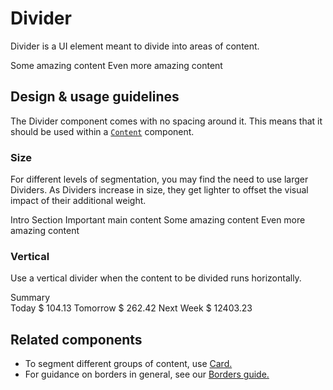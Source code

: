 
<Meta title="Components/Divider/Docs" />

# Divider

Divider is a UI element meant to divide into areas of content.

<Canvas>
  <Content>
    <Content>Some amazing content</Content>
    <Divider />
    <Content>Even more amazing content</Content>
  </Content>
</Canvas>

## Design & usage guidelines

The Divider component comes with no spacing around it. This means that it should
be used within a [`Content`](../?path=/docs/components-content--content)
component.

### Size

For different levels of segmentation, you may find the need to use larger
Dividers. As Dividers increase in size, they get lighter to offset the visual
impact of their additional weight.

<Canvas>
  <Content>
    <Heading level={2}>Intro Section</Heading>
    <Text>Important main content</Text>
    <Divider size="largest" />
    <Content>Some amazing content</Content>
    <Divider size="large" />
    <Content>Even more amazing content</Content>
  </Content>
</Canvas>

### Vertical

Use a vertical divider when the content to be divided runs horizontally.

<Canvas>
  <div style={{ width: "fit-content" }}>
    <Card>
      <Content>
        <Heading level={4}>Summary</Heading>
        <div style={{ display: "flex", gap: "var(--space-base)" }}>
          <Content spacing="small">
            <Heading level={5}>Today</Heading>
            <Text>$ 104.13</Text>
          </Content>
          <Divider direction="vertical" />
          <Content spacing="small">
            <Heading level={5}>Tomorrow</Heading>
            <Text>$ 262.42</Text>
          </Content>
          <Divider direction="vertical" />
          <Content spacing="small">
            <Heading level={5}>Next Week</Heading>
            <Text>$ 12403.23</Text>
          </Content>
        </div>
      </Content>
    </Card>
  </div>
</Canvas>

## Related components

- To segment different groups of content, use
  [Card.](../?path=/docs/components-card--card)
- For guidance on borders in general, see our
  [Borders guide.](../?path=/docs/design-borders--page)

